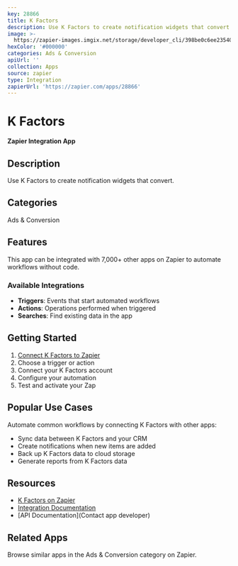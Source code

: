 ```yaml
---
key: 28866
title: K Factors
description: Use K Factors to create notification widgets that convert.
image: >-
  https://zapier-images.imgix.net/storage/developer_cli/398be0c6ee23540181fa227946dceb04.png?auto=format%2Ccompress&ixlib=python-3.0.0&q=50
hexColor: '#000000'
categories: Ads & Conversion
apiUrl: ''
collection: Apps
source: zapier
type: Integration
zapierUrl: 'https://zapier.com/apps/28866'
---
```

# K Factors

**Zapier Integration App**

## Description

Use K Factors to create notification widgets that convert.

## Categories

Ads & Conversion

## Features

This app can be integrated with 7,000+ other apps on Zapier to automate workflows without code.

### Available Integrations

- **Triggers**: Events that start automated workflows
- **Actions**: Operations performed when triggered
- **Searches**: Find existing data in the app

## Getting Started

1. [Connect K Factors to Zapier](https://zapier.com/apps/28866)
2. Choose a trigger or action
3. Connect your K Factors account
4. Configure your automation
5. Test and activate your Zap

## Popular Use Cases

Automate common workflows by connecting K Factors with other apps:

- Sync data between K Factors and your CRM
- Create notifications when new items are added
- Back up K Factors data to cloud storage
- Generate reports from K Factors data

## Resources

- [K Factors on Zapier](https://zapier.com/apps/28866)
- [Integration Documentation](https://zapier.com/apps/28866/integrations)
- [API Documentation](Contact app developer)

## Related Apps

Browse similar apps in the Ads & Conversion category on Zapier.
